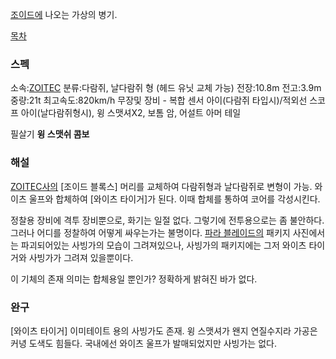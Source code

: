 [[조이드]]에 나오는 가상의 병기.

[[목차]]
=== 스펙 ===
소속:[[ZOITEC]]  
분류:다람쥐, 날다람쥐 형 (헤드 유닛 교체 가능)
전장:10.8m 
전고:3.9m 
중량:21t 
최고속도:820km/h
무장및 장비 - 복합 센서 아이(다람쥐 타입시)/적외선 스코프 아이(날다람쥐형시), 윙 스맷셔X2, 보톰 암, 어설트 아머 테일

필살기 '''윙 스맷쉬 콤보''' 

=== 해설 ===
[[ZOITEC]]사의 [조이드 블록스] 머리를 교체하여 다람쥐형과 날다람쥐로 변형이 가능. 와이츠 울프와 합체하여 [와이츠 타이거]가 된다. 이때 합체를 통하여 코어를 각성시킨다.

정찰용 장비에 격투 장비뿐으로, 화기는 일절 없다. 그렇기에 전투용으로는 좀 불안하다. 그러나 어디를 정찰하여 어떻게 싸우는가는 불명이다. [[파라 블레이드]]의 패키지 사진에서는 파괴되어있는 사빙가의 모습이 그려져있으나, 사빙가의 패키지에는 그저 와이츠 타이거와 사빙가가 그려져 있을뿐이다. 

이 기체의 존재 의미는 합체용일 뿐인가?  정확하게 밝혀진 바가 없다.

=== 완구 ===
[와이츠 타이거] 이미테이트 용의 사빙가도 존재. 윙 스맷셔가 왠지 연질수지라 가공은 커녕 도색도 힘들다. 국내에선 와이츠 울프가 발매되었지만 사빙가는 없다.
